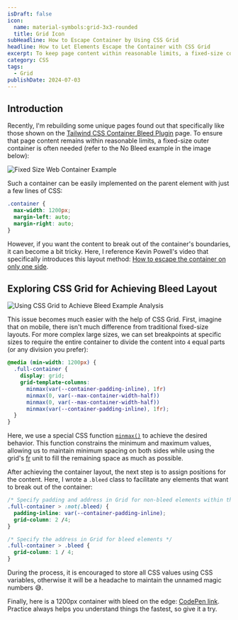 ```yaml
---
isDraft: false
icon:
  name: material-symbols:grid-3x3-rounded
  title: Grid Icon
subHeadline: How to Escape Container by Using CSS Grid
headline: How to Let Elements Escape the Container with CSS Grid
excerpt: To keep page content within reasonable limits, a fixed-size container is often needed. Unique layouts have emerged using CSS Grid for more flexibility.
category: CSS
tags:
  - Grid
publishDate: 2024-07-03
---
```


## Introduction

Recently, I'm rebuilding some unique pages found out that specifically like those shown on the [Tailwind CSS Container Bleed Plugin](https://bustoutsolutions.github.io/tailwindcss-container-bleed/) page. To ensure that page content remains within reasonable limits, a fixed-size outer container is often needed (refer to the No Bleed example in the image below):

![Fixed Size Web Container Example](./container-demo.webp)

Such a container can be easily implemented on the parent element with just a few lines of CSS:

```css
.container {
  max-width: 1200px;
  margin-left: auto;
  margin-right: auto;
}
```

However, if you want the content to break out of the container's boundaries, it can become a bit tricky. Here, I reference Kevin Powell's video that specifically introduces this layout method: [How to escape the container on only one side](https://www.youtube.com/watch?v=Ivk8Blw2VTI).

## Exploring CSS Grid for Achieving Bleed Layout

![Using CSS Grid to Achieve Bleed Example Analysis](./grid-example.webp 'Using CSS Grid to Achieve Bleed Example Analysis')

This issue becomes much easier with the help of CSS Grid. First, imagine that on mobile, there isn't much difference from traditional fixed-size layouts. For more complex large sizes, we can set breakpoints at specific sizes to require the entire container to divide the content into `4` equal parts (or any division you prefer):

```css
@media (min-width: 1200px) {
  .full-container {
    display: grid;
    grid-template-columns:
      minmax(var(--container-padding-inline), 1fr)
      minmax(0, var(--max-container-width-half))
      minmax(0, var(--max-container-width-half))
      minmax(var(--container-padding-inline), 1fr);
  }
}
```

Here, we use a special CSS function [`minmax()`](https://developer.mozilla.org/en-US/docs/Web/CSS/minmax) to achieve the desired behavior. This function constrains the minimum and maximum values, allowing us to maintain minimum spacing on both sides while using the grid's [fr](https://developer.mozilla.org/en-US/docs/Web/CSS/CSS_grid_layout/Basic_concepts_of_grid_layout#the_fr_unit) unit to fill the remaining space as much as possible.

After achieving the container layout, the next step is to assign positions for the content. Here, I wrote a `.bleed` class to facilitate any elements that want to break out of the container:

```css
/* Specify padding and address in Grid for non-bleed elements within the container */
.full-container > :not(.bleed) {
  padding-inline: var(--container-padding-inline);
  grid-column: 2 /4;
}
```

```css
/* Specify the address in Grid for bleed elements */
.full-container > .bleed {
  grid-column: 1 / 4;
}
```

During the process, it is encouraged to store all CSS values ​​using CSS variables, otherwise it will be a headache to maintain the unnamed magic numbers 😅.

Finally, here is a 1200px container with bleed on the edge: [CodePen link](https://codepen.io/riecball/pen/JjqgvzQ). Practice always helps you understand things the fastest, so give it a try.
